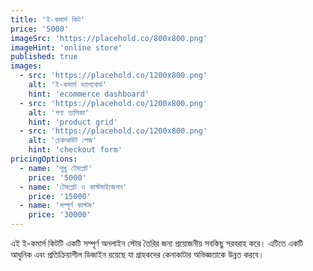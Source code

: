 ```yaml
---
title: 'ই-কমার্স কিট'
price: '5000'
imageSrc: 'https://placehold.co/800x800.png'
imageHint: 'online store'
published: true
images:
  - src: 'https://placehold.co/1200x800.png'
    alt: 'ই-কমার্স ড্যাশবোর্ড'
    hint: 'ecommerce dashboard'
  - src: 'https://placehold.co/1200x800.png'
    alt: 'পণ্য তালিকা'
    hint: 'product grid'
  - src: 'https://placehold.co/1200x800.png'
    alt: 'চেকআউট পেজ'
    hint: 'checkout form'
pricingOptions:
  - name: 'শুধু টেমপ্লেট'
    price: '5000'
  - name: 'টেমপ্লেট ও কাস্টমাইজেশন'
    price: '15000'
  - name: 'সম্পূর্ণ কাস্টম'
    price: '30000'
---
```


এই ই-কমার্স কিটটি একটি সম্পূর্ণ অনলাইন স্টোর তৈরির জন্য প্রয়োজনীয় সবকিছু সরবরাহ করে। এটিতে একটি আধুনিক এবং প্রতিক্রিয়াশীল ডিজাইন রয়েছে যা গ্রাহকদের কেনাকাটার অভিজ্ঞতাকে উন্নত করবে।